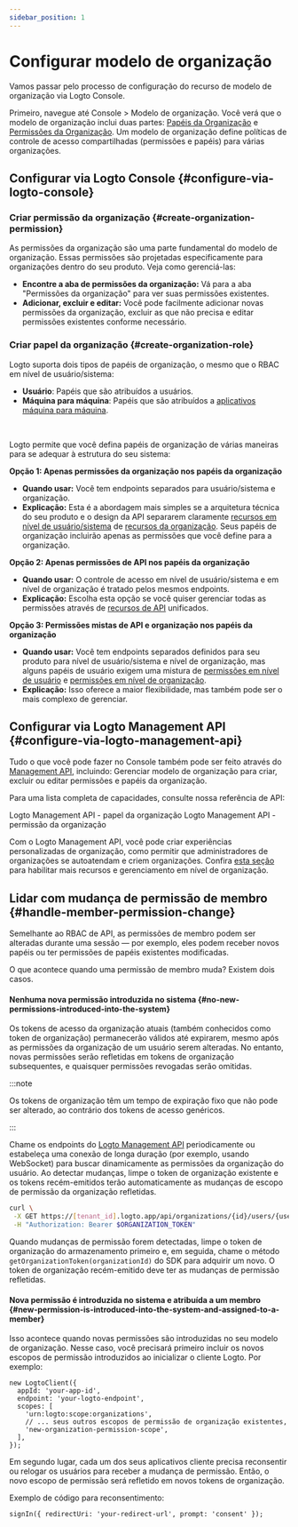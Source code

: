 ```yaml
---
sidebar_position: 1
---
```


# Configurar modelo de organização

Vamos passar pelo processo de configuração do recurso de modelo de organização via Logto Console.

Primeiro, navegue até <CloudLink to="/organization-template">Console > Modelo de organização</CloudLink>. Você verá que o modelo de organização inclui duas partes: [Papéis da Organização](/authorization/organization-template#organization-role) e [Permissões da Organização](/authorization/organization-template#organization-permission). Um modelo de organização define políticas de controle de acesso compartilhadas (permissões e papéis) para várias organizações.

## Configurar via Logto Console \{#configure-via-logto-console}

### Criar permissão da organização \{#create-organization-permission}

As permissões da organização são uma parte fundamental do modelo de organização. Essas permissões são projetadas especificamente para organizações dentro do seu produto. Veja como gerenciá-las:

- **Encontre a aba de permissões da organização:** Vá para a aba "Permissões da organização" para ver suas permissões existentes.
- **Adicionar, excluir e editar:** Você pode facilmente adicionar novas permissões da organização, excluir as que não precisa e editar permissões existentes conforme necessário.

### Criar papel da organização \{#create-organization-role}

Logto suporta dois tipos de papéis de organização, o mesmo que o RBAC em nível de usuário/sistema:

- **Usuário**: Papéis que são atribuídos a usuários.
- **Máquina para máquina**: Papéis que são atribuídos a [aplicativos máquina para máquina](/quick-starts/m2m).

<br />

Logto permite que você defina papéis de organização de várias maneiras para se adequar à estrutura do seu sistema:

**Opção 1: Apenas permissões da organização nos papéis da organização**

- **Quando usar:** Você tem endpoints separados para usuário/sistema e organização.
- **Explicação:** Esta é a abordagem mais simples se a arquitetura técnica do seu produto e o design da API separarem claramente [recursos em nível de usuário/sistema](/authorization/role-based-access-control#permissionsscopes) de [recursos da organização](/authorization/organization-template#organization-permission). Seus papéis de organização incluirão apenas as permissões que você define para a organização.

**Opção 2: Apenas permissões de API nos papéis da organização**

- **Quando usar:** O controle de acesso em nível de usuário/sistema e em nível de organização é tratado pelos mesmos endpoints.
- **Explicação:** Escolha esta opção se você quiser gerenciar todas as permissões através de [recursos de API](/authorization/api-resources) unificados.

**Opção 3: Permissões mistas de API e organização nos papéis da organização**

- **Quando usar:** Você tem endpoints separados definidos para seu produto para nível de usuário/sistema e nível de organização, mas alguns papéis de usuário exigem uma mistura de [permissões em nível de usuário](/authorization/role-based-access-control#permissionsscopes) e [permissões em nível de organização](/authorization/organization-template#organization-permission).
- **Explicação:** Isso oferece a maior flexibilidade, mas também pode ser o mais complexo de gerenciar.

## Configurar via Logto Management API \{#configure-via-logto-management-api}

Tudo o que você pode fazer no Console também pode ser feito através do [Management API](/integrate-logto/interact-with-management-api), incluindo: Gerenciar modelo de organização para criar, excluir ou editar permissões e papéis da organização.

Para uma lista completa de capacidades, consulte nossa referência de API:

<Url href="https://openapi.logto.io/operation/operation-updateorganizationrole">
  Logto Management API - papel da organização
</Url>

<Url href="https://openapi.logto.io/operation/operation-listorganizationscopes">
  Logto Management API - permissão da organização
</Url>

Com o Logto Management API, você pode criar experiências personalizadas de organização, como permitir que administradores de organizações se autoatendam e criem organizações. Confira [esta seção](/end-user-flows/organization-experience/) para habilitar mais recursos e gerenciamento em nível de organização.

## Lidar com mudança de permissão de membro \{#handle-member-permission-change}

Semelhante ao RBAC de API, as permissões de membro podem ser alteradas durante uma sessão — por exemplo, eles podem receber novos papéis ou ter permissões de papéis existentes modificadas.

O que acontece quando uma permissão de membro muda? Existem dois casos.

#### Nenhuma nova permissão introduzida no sistema \{#no-new-permissions-introduced-into-the-system}

Os tokens de acesso da organização atuais (também conhecidos como token de organização) permanecerão válidos até expirarem, mesmo após as permissões da organização de um usuário serem alteradas. No entanto, novas permissões serão refletidas em tokens de organização subsequentes, e quaisquer permissões revogadas serão omitidas.

:::note

Os tokens de organização têm um tempo de expiração fixo que não pode ser alterado, ao contrário dos tokens de acesso genéricos.

:::

Chame os endpoints do [Logto Management API](/integrate-logto/interact-with-management-api/) periodicamente ou estabeleça uma conexão de longa duração (por exemplo, usando WebSocket) para buscar dinamicamente as permissões da organização do usuário. Ao detectar mudanças, limpe o token de organização existente e os tokens recém-emitidos terão automaticamente as mudanças de escopo de permissão da organização refletidas.

```bash
curl \
 -X GET https://[tenant_id].logto.app/api/organizations/{id}/users/{userId}/scopes \
 -H "Authorization: Bearer $ORGANIZATION_TOKEN"
```

Quando mudanças de permissão forem detectadas, limpe o token de organização do armazenamento primeiro e, em seguida, chame o método `getOrganizationToken(organizationId)` do SDK para adquirir um novo. O token de organização recém-emitido deve ter as mudanças de permissão refletidas.

#### Nova permissão é introduzida no sistema e atribuída a um membro \{#new-permission-is-introduced-into-the-system-and-assigned-to-a-member}

Isso acontece quando novas permissões são introduzidas no seu modelo de organização. Nesse caso, você precisará primeiro incluir os novos escopos de permissão introduzidos ao inicializar o cliente Logto. Por exemplo:

```tsx
new LogtoClient({
  appId: 'your-app-id',
  endpoint: 'your-logto-endpoint',
  scopes: [
    'urn:logto:scope:organizations',
    // ... seus outros escopos de permissão de organização existentes,
    'new-organization-permission-scope',
  ],
});
```

Em segundo lugar, cada um dos seus aplicativos cliente precisa reconsentir ou relogar os usuários para receber a mudança de permissão. Então, o novo escopo de permissão será refletido em novos tokens de organização.

Exemplo de código para reconsentimento:

```tsx
signIn({ redirectUri: 'your-redirect-url', prompt: 'consent' });
```
